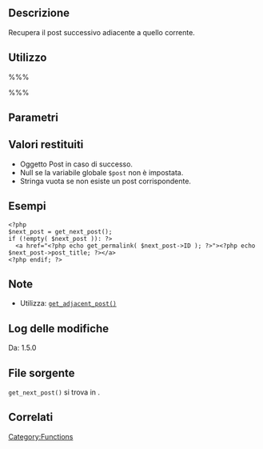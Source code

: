 {{Languages|
{{en|Function Reference/get_next_post}}
{{it|Riferimento funzioni/get_next_post}}
}}
== Descrizione ==
Recupera il post successivo adiacente a quello corrente.

== Utilizzo ==
%%%<?php get_next_post( $in_same_cat, $excluded_categories ) ?>%%%

== Parametri ==
{{it:Parameter|$in_same_cat|boolean|Indica se il post deve essere nella stessa categoria di quello corrente.|opzionale|false}}
{{it:Parameter|$excluded_categories|string|ID delle categorie da escludere.|opzionale|&#39;&#39;}}

== Valori restituiti ==
* Oggetto Post in caso di successo.
* Null se la variabile globale <tt>$post</tt> non è impostata.
* Stringa vuota se non esiste un post corrispondente.

== Esempi ==
<pre>
<?php
$next_post = get_next_post();
if (!empty( $next_post )): ?>
  <a href="<?php echo get_permalink( $next_post->ID ); ?>"><?php echo $next_post->post_title; ?></a>
<?php endif; ?>
</pre>

== Note ==
* Utilizza: [[it:Riferimento funzioni/get_adjacent_post|<tt>get_adjacent_post()</tt>]]

== Log delle modifiche ==
Da: 1.5.0

== File sorgente ==
<!-- Need links to current source code files -->
<tt>get_next_post()</tt> si trova in {{Trac|wp-includes/link-template.php}}.

== Correlati ==
<!--
    To Do:
    Need to find related functions.
    Need to create groups of functions and create templates to add them to a page quickly.
    Some functions may be related to many groups of functions.
-->

{{it:Tag Footer}}

[[Category:Functions]]
